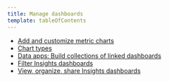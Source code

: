 ```yaml
---
title: Manage dashboards
template: tableOfContents
---
```


* [Add and customize metric charts](/docs/insights/use-insights-ui/manage-dashboards/add-customize-metric-charts)
* [Chart types](/docs/insights/use-insights-ui/manage-dashboards/chart-types)
* [Data apps: Build collections of linked dashboards](/docs/insights/use-insights-ui/manage-dashboards/data-apps-build-collections-linked-dashboards)
* [Filter Insights dashboards](/docs/insights/use-insights-ui/manage-dashboards/filter-insights-dashboards)
* [View, organize, share Insights dashboards](/docs/insights/use-insights-ui/manage-dashboards/view-organize-share-insights-dashboards)
